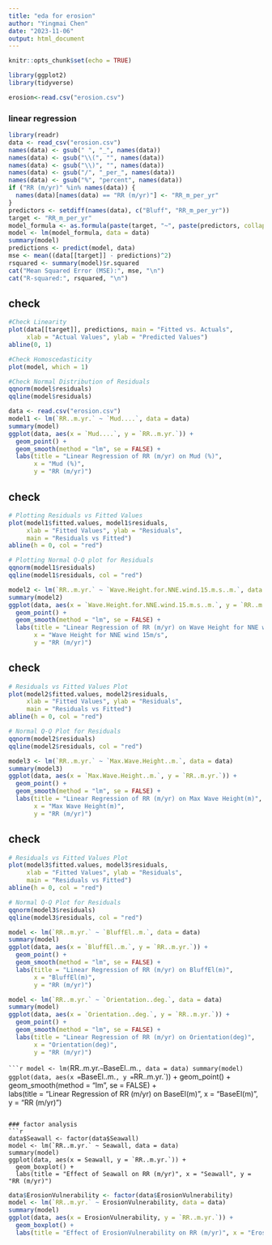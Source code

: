 ```yaml
---
title: "eda for erosion"
author: "Yingmai Chen"
date: "2023-11-06"
output: html_document
---
```


```r
knitr::opts_chunk$set(echo = TRUE)
```


```r
library(ggplot2)
library(tidyverse)
```


```r
erosion<-read.csv("erosion.csv")
```

### linear regression
```r
library(readr)
data <- read_csv("erosion.csv")
names(data) <- gsub(" ", "_", names(data))
names(data) <- gsub("\\(", "", names(data))
names(data) <- gsub("\\)", "", names(data))
names(data) <- gsub("/", "_per_", names(data))
names(data) <- gsub("%", "percent", names(data))
if ("RR (m/yr)" %in% names(data)) {
  names(data)[names(data) == "RR (m/yr)"] <- "RR_m_per_yr"
}
predictors <- setdiff(names(data), c("Bluff", "RR_m_per_yr"))
target <- "RR_m_per_yr"
model_formula <- as.formula(paste(target, "~", paste(predictors, collapse = " + ")))
model <- lm(model_formula, data = data)
summary(model)
predictions <- predict(model, data)
mse <- mean((data[[target]] - predictions)^2)
rsquared <- summary(model)$r.squared
cat("Mean Squared Error (MSE):", mse, "\n")
cat("R-squared:", rsquared, "\n")


```
## check

```r
#Check Linearity
plot(data[[target]], predictions, main = "Fitted vs. Actuals",
     xlab = "Actual Values", ylab = "Predicted Values")
abline(0, 1)

#Check Homoscedasticity
plot(model, which = 1)

#Check Normal Distribution of Residuals
qqnorm(model$residuals)
qqline(model$residuals)

```



```r
data <- read.csv("erosion.csv")  
model1 <- lm(`RR..m.yr.` ~ `Mud....`, data = data)
summary(model)
ggplot(data, aes(x = `Mud....`, y = `RR..m.yr.`)) +
  geom_point() +
  geom_smooth(method = "lm", se = FALSE) +  
  labs(title = "Linear Regression of RR (m/yr) on Mud (%)",
       x = "Mud (%)",
       y = "RR (m/yr)")

```
## check 

```r
# Plotting Residuals vs Fitted Values
plot(model1$fitted.values, model1$residuals,
     xlab = "Fitted Values", ylab = "Residuals",
     main = "Residuals vs Fitted")
abline(h = 0, col = "red")

# Plotting Normal Q-Q plot for Residuals
qqnorm(model1$residuals)
qqline(model1$residuals, col = "red")

```


```r
model2 <- lm(`RR..m.yr.` ~ `Wave.Height.for.NNE.wind.15.m.s..m.`, data = data)
summary(model2)
ggplot(data, aes(x = `Wave.Height.for.NNE.wind.15.m.s..m.`, y = `RR..m.yr.`)) +
  geom_point() +
  geom_smooth(method = "lm", se = FALSE) +  
  labs(title = "Linear Regression of RR (m/yr) on Wave Height for NNE wind 15m/s",
       x = "Wave Height for NNE wind 15m/s",
       y = "RR (m/yr)")
```
## check 

```r
# Residuals vs Fitted Values Plot
plot(model2$fitted.values, model2$residuals,
     xlab = "Fitted Values", ylab = "Residuals",
     main = "Residuals vs Fitted")
abline(h = 0, col = "red")

# Normal Q-Q Plot for Residuals
qqnorm(model2$residuals)
qqline(model2$residuals, col = "red")

```

```r
model3 <- lm(`RR..m.yr.` ~ `Max.Wave.Height..m.`, data = data)
summary(model3)
ggplot(data, aes(x = `Max.Wave.Height..m.`, y = `RR..m.yr.`)) +
  geom_point() +
  geom_smooth(method = "lm", se = FALSE) +  
  labs(title = "Linear Regression of RR (m/yr) on Max Wave Height(m)",
       x = "Max Wave Height(m)",
       y = "RR (m/yr)")
```
## check
```r
# Residuals vs Fitted Values Plot
plot(model3$fitted.values, model3$residuals,
     xlab = "Fitted Values", ylab = "Residuals",
     main = "Residuals vs Fitted")
abline(h = 0, col = "red")

# Normal Q-Q Plot for Residuals
qqnorm(model3$residuals)
qqline(model3$residuals, col = "red")

```

```r
model <- lm(`RR..m.yr.` ~ `BluffEl..m.`, data = data)
summary(model)
ggplot(data, aes(x = `BluffEl..m.`, y = `RR..m.yr.`)) +
  geom_point() +
  geom_smooth(method = "lm", se = FALSE) +  
  labs(title = "Linear Regression of RR (m/yr) on BluffEl(m)",
       x = "BluffEl(m)",
       y = "RR (m/yr)")
```
```r
model <- lm(`RR..m.yr.` ~ `Orientation..deg.`, data = data)
summary(model)
ggplot(data, aes(x = `Orientation..deg.`, y = `RR..m.yr.`)) +
  geom_point() +
  geom_smooth(method = "lm", se = FALSE) +  
  labs(title = "Linear Regression of RR (m/yr) on Orientation(deg)",
       x = "Orientation(deg)",
       y = "RR (m/yr)")
```
`
```r
model <- lm(`RR..m.yr.` ~ `BaseEl..m.`, data = data)
summary(model)
ggplot(data, aes(x = `BaseEl..m.`, y = `RR..m.yr.`)) +
  geom_point() +
  geom_smooth(method = "lm", se = FALSE) +  
  labs(title = "Linear Regression of RR (m/yr) on BaseEl(m)",
       x = "BaseEl(m)",
       y = "RR (m/yr)")
```

### factor analysis
```r

data$Seawall <- factor(data$Seawall)
model <- lm(`RR..m.yr.` ~ Seawall, data = data)
summary(model)
ggplot(data, aes(x = Seawall, y = `RR..m.yr.`)) +
  geom_boxplot() +
  labs(title = "Effect of Seawall on RR (m/yr)", x = "Seawall", y = "RR (m/yr)")

```
```r
data$ErosionVulnerability <- factor(data$ErosionVulnerability)
model <- lm(`RR..m.yr.` ~ ErosionVulnerability, data = data)
summary(model)
ggplot(data, aes(x = ErosionVulnerability, y = `RR..m.yr.`)) +
  geom_boxplot() +
  labs(title = "Effect of ErosionVulnerability on RR (m/yr)", x = "ErosionVulnerability", y = "RR (m/yr)")
```


